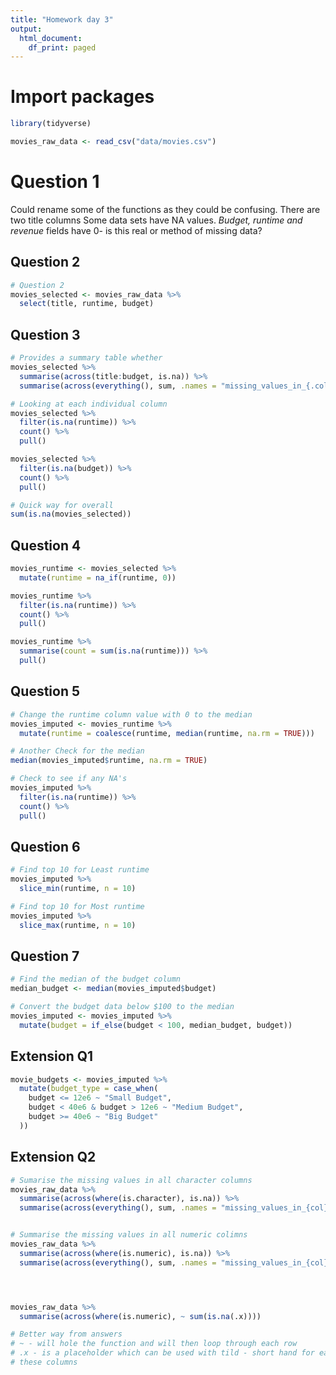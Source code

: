 ```yaml
---
title: "Homework day 3"
output:
  html_document:
    df_print: paged
---
```


# Import packages
```r
library(tidyverse)
```

```r
movies_raw_data <- read_csv("data/movies.csv")
```

# Question 1

Could rename some of the functions as they could be confusing.
There are two title columns
Some data sets have NA values. 
_Budget, runtime and revenue_ fields have 0- is this real or method of missing 
data?


## Question 2
```r
# Question 2
movies_selected <- movies_raw_data %>%
  select(title, runtime, budget)
```
## Question 3
```r
# Provides a summary table whether
movies_selected %>%
  summarise(across(title:budget, is.na)) %>%
  summarise(across(everything(), sum, .names = "missing_values_in_{.col}"))

# Looking at each individual column
movies_selected %>%
  filter(is.na(runtime)) %>%
  count() %>%
  pull()

movies_selected %>%
  filter(is.na(budget)) %>%
  count() %>%
  pull()

# Quick way for overall
sum(is.na(movies_selected))
```



## Question 4
```r
movies_runtime <- movies_selected %>%
  mutate(runtime = na_if(runtime, 0))

movies_runtime %>%
  filter(is.na(runtime)) %>%
  count() %>%
  pull()

movies_runtime %>%
  summarise(count = sum(is.na(runtime))) %>%
  pull()
```


## Question 5
```r
# Change the runtime column value with 0 to the median
movies_imputed <- movies_runtime %>%
  mutate(runtime = coalesce(runtime, median(runtime, na.rm = TRUE)))

# Another Check for the median
median(movies_imputed$runtime, na.rm = TRUE)

# Check to see if any NA's
movies_imputed %>%
  filter(is.na(runtime)) %>%
  count() %>%
  pull()
```

## Question 6
```r
# Find top 10 for Least runtime
movies_imputed %>%
  slice_min(runtime, n = 10)

# Find top 10 for Most runtime
movies_imputed %>%
  slice_max(runtime, n = 10)
```

## Question 7
```r
# Find the median of the budget column
median_budget <- median(movies_imputed$budget)

# Convert the budget data below $100 to the median
movies_imputed <- movies_imputed %>%
  mutate(budget = if_else(budget < 100, median_budget, budget))
```


## Extension Q1

```r
movie_budgets <- movies_imputed %>%
  mutate(budget_type = case_when(
    budget <= 12e6 ~ "Small Budget",
    budget < 40e6 & budget > 12e6 ~ "Medium Budget",
    budget >= 40e6 ~ "Big Budget"
  ))
```


## Extension Q2

```r
# Sumarise the missing values in all character columns
movies_raw_data %>%
  summarise(across(where(is.character), is.na)) %>%
  summarise(across(everything(), sum, .names = "missing_values_in_{col}"))


# Summarise the missing values in all numeric colimns
movies_raw_data %>%
  summarise(across(where(is.numeric), is.na)) %>%
  summarise(across(everything(), sum, .names = "missing_values_in_{col}"))




movies_raw_data %>%
  summarise(across(where(is.numeric), ~ sum(is.na(.x))))

# Better way from answers
# ~ - will hole the function and will then loop through each row
# .x - is a placeholder which can be used with tild - short hand for each of 
# these columns
```
